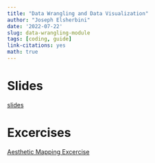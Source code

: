 ```yaml
---
title: "Data Wrangling and Data Visualization"
author: "Joseph Elsherbini"
date: '2022-07-22'
slug: data-wrangling-module
tags: [coding, guide]
link-citations: yes
math: true
---
```


# Slides

[slides](/modules/data-visualization-and-data-wrangling.html)

# Excercises

[Aesthetic Mapping Excercise](/exercises/aesthetic-mapping-exercise)